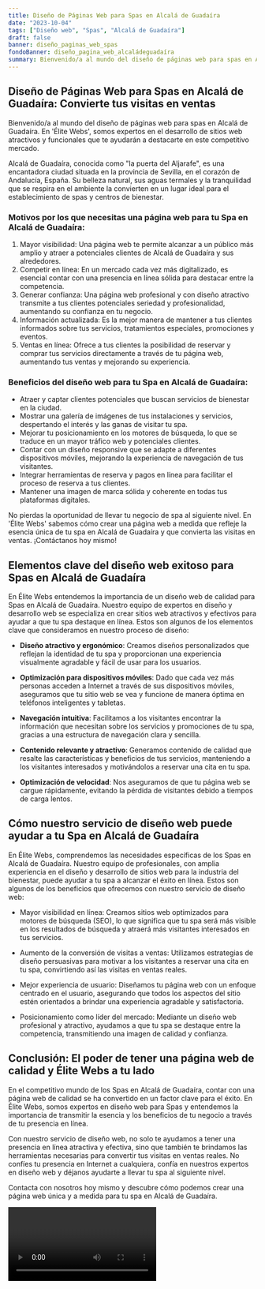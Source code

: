 ```yaml
---
title: Diseño de Páginas Web para Spas en Alcalá de Guadaíra
date: "2023-10-04"
tags: ["Diseño web", "Spas", "Alcalá de Guadaíra"]
draft: false
banner: diseño_paginas_web_spas
fondoBanner: diseño_pagina_web_alcaládeguadaíra
summary: Bienvenido/a al mundo del diseño de páginas web para spas en Alcalá de Guadaíra. En 'Élite Webs', somos expertos en el desarrollo de sitios web atractivos y funcionales que te ayudarán a destacarte en este competitivo mercado.
---
```



## Diseño de Páginas Web para Spas en Alcalá de Guadaíra: Convierte tus visitas en ventas

Bienvenido/a al mundo del diseño de páginas web para spas en Alcalá de Guadaíra. En 'Élite Webs', somos expertos en el desarrollo de sitios web atractivos y funcionales que te ayudarán a destacarte en este competitivo mercado.

Alcalá de Guadaíra, conocida como "la puerta del Aljarafe", es una encantadora ciudad situada en la provincia de Sevilla, en el corazón de Andalucía, España. Su belleza natural, sus aguas termales y la tranquilidad que se respira en el ambiente la convierten en un lugar ideal para el establecimiento de spas y centros de bienestar.

### Motivos por los que necesitas una página web para tu Spa en Alcalá de Guadaíra:

1. Mayor visibilidad: Una página web te permite alcanzar a un público más amplio y atraer a potenciales clientes de Alcalá de Guadaíra y sus alrededores.
2. Competir en línea: En un mercado cada vez más digitalizado, es esencial contar con una presencia en línea sólida para destacar entre la competencia.
3. Generar confianza: Una página web profesional y con diseño atractivo transmite a tus clientes potenciales seriedad y profesionalidad, aumentando su confianza en tu negocio.
4. Información actualizada: Es la mejor manera de mantener a tus clientes informados sobre tus servicios, tratamientos especiales, promociones y eventos.
5. Ventas en línea: Ofrece a tus clientes la posibilidad de reservar y comprar tus servicios directamente a través de tu página web, aumentando tus ventas y mejorando su experiencia.

### Beneficios del diseño web para tu Spa en Alcalá de Guadaíra:

- Atraer y captar clientes potenciales que buscan servicios de bienestar en la ciudad.
- Mostrar una galería de imágenes de tus instalaciones y servicios, despertando el interés y las ganas de visitar tu spa.
- Mejorar tu posicionamiento en los motores de búsqueda, lo que se traduce en un mayor tráfico web y potenciales clientes.
- Contar con un diseño responsive que se adapte a diferentes dispositivos móviles, mejorando la experiencia de navegación de tus visitantes.
- Integrar herramientas de reserva y pagos en línea para facilitar el proceso de reserva a tus clientes.
- Mantener una imagen de marca sólida y coherente en todas tus plataformas digitales.

No pierdas la oportunidad de llevar tu negocio de spa al siguiente nivel. En 'Élite Webs' sabemos cómo crear una página web a medida que refleje la esencia única de tu spa en Alcalá de Guadaíra y que convierta las visitas en ventas. ¡Contáctanos hoy mismo!

<GifSeo />

<Cta />

## Elementos clave del diseño web exitoso para Spas en Alcalá de Guadaíra

En Élite Webs entendemos la importancia de un diseño web de calidad para Spas en Alcalá de Guadaíra. Nuestro equipo de expertos en diseño y desarrollo web se especializa en crear sitios web atractivos y efectivos para ayudar a que tu spa destaque en línea. Estos son algunos de los elementos clave que consideramos en nuestro proceso de diseño:

- **Diseño atractivo y ergonómico**: Creamos diseños personalizados que reflejan la identidad de tu spa y proporcionan una experiencia visualmente agradable y fácil de usar para los usuarios.

- **Optimización para dispositivos móviles**: Dado que cada vez más personas acceden a Internet a través de sus dispositivos móviles, aseguramos que tu sitio web se vea y funcione de manera óptima en teléfonos inteligentes y tabletas.

- **Navegación intuitiva**: Facilitamos a los visitantes encontrar la información que necesitan sobre los servicios y promociones de tu spa, gracias a una estructura de navegación clara y sencilla.

- **Contenido relevante y atractivo**: Generamos contenido de calidad que resalte las características y beneficios de tus servicios, manteniendo a los visitantes interesados y motivándolos a reservar una cita en tu spa.

- **Optimización de velocidad**: Nos aseguramos de que tu página web se cargue rápidamente, evitando la pérdida de visitantes debido a tiempos de carga lentos.

## Cómo nuestro servicio de diseño web puede ayudar a tu Spa en Alcalá de Guadaíra

En Élite Webs, comprendemos las necesidades específicas de los Spas en Alcalá de Guadaíra. Nuestro equipo de profesionales, con amplia experiencia en el diseño y desarrollo de sitios web para la industria del bienestar, puede ayudar a tu spa a alcanzar el éxito en línea. Estos son algunos de los beneficios que ofrecemos con nuestro servicio de diseño web:

- Mayor visibilidad en línea: Creamos sitios web optimizados para motores de búsqueda (SEO), lo que significa que tu spa será más visible en los resultados de búsqueda y atraerá más visitantes interesados en tus servicios.

- Aumento de la conversión de visitas a ventas: Utilizamos estrategias de diseño persuasivas para motivar a los visitantes a reservar una cita en tu spa, convirtiendo así las visitas en ventas reales.

- Mejor experiencia de usuario: Diseñamos tu página web con un enfoque centrado en el usuario, asegurando que todos los aspectos del sitio estén orientados a brindar una experiencia agradable y satisfactoria.

- Posicionamiento como líder del mercado: Mediante un diseño web profesional y atractivo, ayudamos a que tu spa se destaque entre la competencia, transmitiendo una imagen de calidad y confianza.

## Conclusión: El poder de tener una página web de calidad y Élite Webs a tu lado

En el competitivo mundo de los Spas en Alcalá de Guadaíra, contar con una página web de calidad se ha convertido en un factor clave para el éxito. En Élite Webs, somos expertos en diseño web para Spas y entendemos la importancia de transmitir la esencia y los beneficios de tu negocio a través de tu presencia en línea.

Con nuestro servicio de diseño web, no solo te ayudamos a tener una presencia en línea atractiva y efectiva, sino que también te brindamos las herramientas necesarias para convertir tus visitas en ventas reales. No confíes tu presencia en Internet a cualquiera, confía en nuestros expertos en diseño web y déjanos ayudarte a llevar tu spa al siguiente nivel.

Contacta con nosotros hoy mismo y descubre cómo podemos crear una página web única y a medida para tu spa en Alcalá de Guadaíra.

<Video />

<CtaBot job="Spas" city="Alcalá de Guadaíra" />

<Gmaps query="Alcalá de Guadaíra+españa+maps" />
